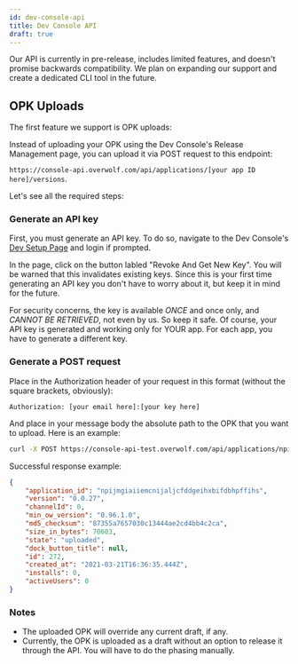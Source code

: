 ```yaml
---
id: dev-console-api
title: Dev Console API
draft: true
---
```


Our API is currently in pre-release, includes limited features, and doesn't promise backwards compatibility.
We plan on expanding our support and create a dedicated CLI tool in the future.

## OPK Uploads 

The first feature we support is OPK uploads: 

Instead of uploading your OPK using the Dev Console's Release Management page, you can upload it via POST request to this endpoint:

`https://console-api.overwolf.com/api/applications/[your app ID here]/versions`.

Let's see all the required steps:

### Generate an API key

First, you must generate an API key. To do so, navigate to the Dev Console's [Dev Setup Page](https://console.overwolf.com/#/dev-setup) and login if prompted.

In the page, click on the button labled "Revoke And Get New Key". You will be warned that this invalidates existing keys. Since this is your first time generating an API key you don't have to worry about it, but keep it in mind for the future. 

For security concerns, the key is available *ONCE* and once only, and *CANNOT BE RETRIEVED*, not even by us. So keep it safe.
Of course, your API key is generated and working only for YOUR app. For each app, you have to generate a different key.

### Generate a POST request

Place in the Authorization header of your request in this format (without the square brackets, obviously):

```
Authorization: [your email here]:[your key here]
```

And place in your message body the absolute path to the OPK that you want to upload. Here is an example:

```bash
curl -X POST https://console-api-test.overwolf.com/api/applications/npijmgiaiiemcnijaljcfddgeihxbifdbhpffihs/versions -H 'Authorization: hello@world.gg:my_awesome_secret_key' -F file=@/C:/app.opk
```

Successful response example:

```json
{
    "application_id": "npijmgiaiiemcnijaljcfddgeihxbifdbhpffihs",
    "version": "0.0.27",
    "channelId": 0,
    "min_ow_version": "0.96.1.0",
    "md5_checksum": "87355a7657030c13444ae2cd4bb4c2ca",
    "size_in_bytes": 70603,
    "state": "uploaded",
    "dock_button_title": null,
    "id": 272,
    "created_at": "2021-03-21T16:36:35.444Z",
    "installs": 0,
    "activeUsers": 0
}
```

### Notes 

* The uploaded OPK will override any current draft, if any.
* Currently, the OPK is uploaded as a draft without an option to release it through the API. You will have to do the phasing manually.

